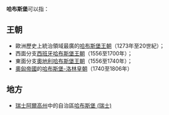 '''哈布斯堡'''可以指：

==王朝==

*歐洲歷史上統治領域最廣的[[哈布斯堡王朝|哈布斯堡王朝]]（1273年至20世紀）；
*西面分支[[西班牙哈布斯堡王朝|西班牙哈布斯堡王朝]]（1556至1700年）；
*東面分支[[奧地利哈布斯堡王朝|奧地利哈布斯堡王朝]]（1556至1740年）；
*[[奧匈帝國|奧匈帝國]]的[[哈布斯堡-洛林皇朝|哈布斯堡-洛林皇朝]]（1740至1806年）

==地方==
*[[瑞士|瑞士]][[阿爾高州|阿爾高州]]中的自治區[[哈布斯堡_(瑞士)|哈布斯堡 (瑞士)]]

{{disambig|Cat=四字消歧义}}